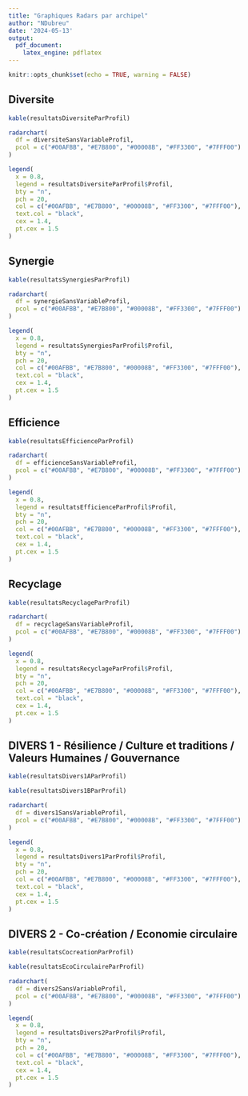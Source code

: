 ```yaml
---
title: "Graphiques Radars par archipel"
author: "NDubreu"
date: '2024-05-13'
output: 
  pdf_document:
    latex_engine: pdflatex
---
```


```r
knitr::opts_chunk$set(echo = TRUE, warning = FALSE)
```

## Diversite

```r
kable(resultatsDiversiteParProfil)
```
        
```r
radarchart(
  df = diversiteSansVariableProfil,
  pcol = c("#00AFBB", "#E7B800", "#00008B", "#FF3300", "#7FFF00")
)

legend(
  x = 0.8,
  legend = resultatsDiversiteParProfil$Profil,
  bty = "n",
  pch = 20,
  col = c("#00AFBB", "#E7B800", "#00008B", "#FF3300", "#7FFF00"),
  text.col = "black",
  cex = 1.4,
  pt.cex = 1.5
)
```


## Synergie

```r
kable(resultatsSynergiesParProfil)
```

```r
radarchart(
  df = synergieSansVariableProfil,
  pcol = c("#00AFBB", "#E7B800", "#00008B", "#FF3300", "#7FFF00")
)

legend(
  x = 0.8,
  legend = resultatsSynergiesParProfil$Profil,
  bty = "n",
  pch = 20,
  col = c("#00AFBB", "#E7B800", "#00008B", "#FF3300", "#7FFF00"),
  text.col = "black",
  cex = 1.4,
  pt.cex = 1.5
)
```



## Efficience

```r
kable(resultatsEfficienceParProfil)
```

```r
radarchart(
  df = efficienceSansVariableProfil,
  pcol = c("#00AFBB", "#E7B800", "#00008B", "#FF3300", "#7FFF00")
)

legend(
  x = 0.8,
  legend = resultatsEfficienceParProfil$Profil,
  bty = "n",
  pch = 20,
  col = c("#00AFBB", "#E7B800", "#00008B", "#FF3300", "#7FFF00"),
  text.col = "black",
  cex = 1.4,
  pt.cex = 1.5
)
```



## Recyclage

```r
kable(resultatsRecyclageParProfil)
```

```r
radarchart(
  df = recyclageSansVariableProfil,
  pcol = c("#00AFBB", "#E7B800", "#00008B", "#FF3300", "#7FFF00")
)

legend(
  x = 0.8,
  legend = resultatsRecyclageParProfil$Profil,
  bty = "n",
  pch = 20,
  col = c("#00AFBB", "#E7B800", "#00008B", "#FF3300", "#7FFF00"),
  text.col = "black",
  cex = 1.4,
  pt.cex = 1.5
)
```

## DIVERS 1 - Résilience / Culture et traditions / Valeurs Humaines / Gouvernance

```r
kable(resultatsDivers1AParProfil)
```

```r
kable(resultatsDivers1BParProfil)
```

```r
radarchart(
  df = divers1SansVariableProfil,
  pcol = c("#00AFBB", "#E7B800", "#00008B", "#FF3300", "#7FFF00")
)

legend(
  x = 0.8,
  legend = resultatsDivers1ParProfil$Profil,
  bty = "n",
  pch = 20,
  col = c("#00AFBB", "#E7B800", "#00008B", "#FF3300", "#7FFF00"),
  text.col = "black",
  cex = 1.4,
  pt.cex = 1.5
)
```

## DIVERS 2 - Co-création / Economie circulaire

```r
kable(resultatsCocreationParProfil)
```

```r
kable(resultatsEcoCirculaireParProfil)
```

```r
radarchart(
  df = divers2SansVariableProfil,
  pcol = c("#00AFBB", "#E7B800", "#00008B", "#FF3300", "#7FFF00")
)

legend(
  x = 0.8,
  legend = resultatsDivers2ParProfil$Profil,
  bty = "n",
  pch = 20,
  col = c("#00AFBB", "#E7B800", "#00008B", "#FF3300", "#7FFF00"),
  text.col = "black",
  cex = 1.4,
  pt.cex = 1.5
)
```
